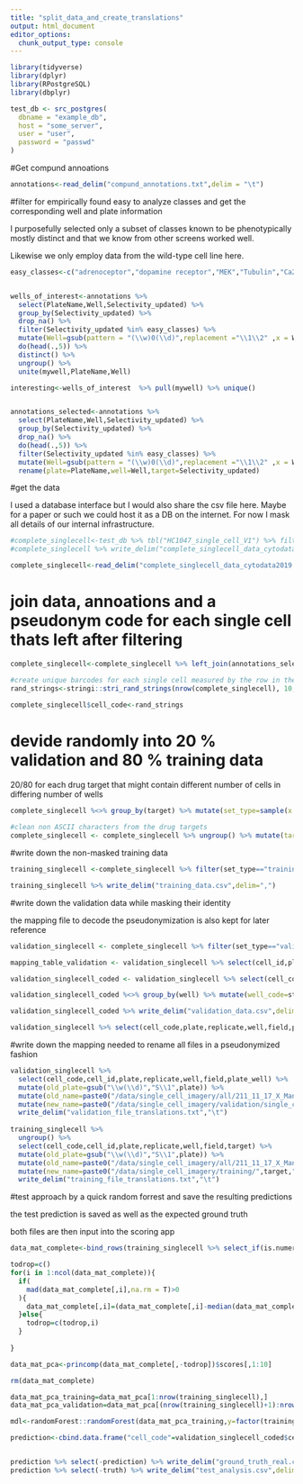 ```yaml
---
title: "split_data_and_create_translations"
output: html_document
editor_options: 
  chunk_output_type: console
---
```


```r
library(tidyverse)
library(dplyr)
library(RPostgreSQL)
library(dbplyr)

test_db <- src_postgres(
  dbname = "example_db",
  host = "some_server",
  user = "user",
  password = "passwd"
)


```

#Get compund annoations

```r

annotations<-read_delim("compund_annotations.txt",delim = "\t")

```

#filter for empirically found easy to analyze classes and get the corresponding well and plate information

I purposefully selected only a subset of classes known to be phenotypically mostly distinct and that we know from other screens worked well.

Likewise we only employ data from the wild-type cell line here.

```r

easy_classes<-c("adrenoceptor","dopamine receptor","MEK","Tubulin","Ca2+","Cdc25","rac1","eNOS","Topo II","AMPA","c-Myc","cell cycle","DNA_intercalation","EGFR","IGF-1 RTK","AMPA","CDK","DNA Metabolism","ROCK")


wells_of_interest<-annotations %>% 
  select(PlateName,Well,Selectivity_updated) %>% 
  group_by(Selectivity_updated) %>% 
  drop_na() %>% 
  filter(Selectivity_updated %in% easy_classes) %>%
  mutate(Well=gsub(pattern = "(\\w)0(\\d)",replacement ="\\1\\2" ,x = Well)) %>% 
  do(head(.,5)) %>%
  distinct() %>% 
  ungroup() %>% 
  unite(mywell,PlateName,Well)

interesting<-wells_of_interest  %>% pull(mywell) %>% unique()


annotations_selected<-annotations %>% 
  select(PlateName,Well,Selectivity_updated) %>% 
  group_by(Selectivity_updated) %>% 
  drop_na() %>% 
  do(head(.,5)) %>%
  filter(Selectivity_updated %in% easy_classes) %>%
  mutate(Well=gsub(pattern = "(\\w)0(\\d)",replacement ="\\1\\2" ,x = Well)) %>% 
  rename(plate=PlateName,well=Well,target=Selectivity_updated)


```

#get the data

I used a database interface but I would also share the csv file here. Maybe for a paper or such we could host it as a DB on the internet. For now I mask all details of our internal infrastructure.

```r
#complete_singlecell<-test_db %>% tbl("HC1047_single_cell_V1") %>% filter(plate_well %in% interesting) %>% collect(n=Inf)
#complete_singlecell %>% write_delim("complete_singlecell_data_cytodata2019.csv",delim = ",")

complete_singlecell<-read_delim("complete_singlecell_data_cytodata2019.csv",delim = ",")

```

# join data, annoations and a pseudonym code for each single cell thats left after filtering

```r

complete_singlecell<-complete_singlecell %>% left_join(annotations_selected)

#create unique barcodes for each single cell measured by the row in the single cell dataframe
rand_strings<-stringi::stri_rand_strings(nrow(complete_singlecell), 10, pattern = "[A-Za-z0-9]") %>% unique()

complete_singlecell$cell_code<-rand_strings

```

# devide randomly into 20 % validation and 80 % training data

20/80 for each drug target that might contain different number of cells in differing number of wells

```r

complete_singlecell %<>% group_by(target) %>% mutate(set_type=sample(x = c(0,1),size = length(well),replace = T,prob = c( 0.2,0.8))) %>% mutate(set_type=if_else (set_type==0,"validation","training"))

#clean non ASCII characters from the drug targets
complete_singlecell <- complete_singlecell %>% ungroup() %>% mutate(target=gsub("\\W","",target))
```

#write down the non-masked training data

```r

training_singlecell <-complete_singlecell %>% filter(set_type=="training") %>% ungroup()  %>% select(cell_code,everything()) %>% select(-plate_well,-set_type)

training_singlecell %>% write_delim("training_data.csv",delim=",")

```

#write down the validation data while masking their identity

the mapping file to decode the pseudonymization is also kept for later reference

```r

validation_singlecell <- complete_singlecell %>% filter(set_type=="validation") %>% ungroup()

mapping_table_validation <- validation_singlecell %>% select(cell_id,plate,replicate,well,field,cell_code)

validation_singlecell_coded <- validation_singlecell %>% select(cell_code,everything()) %>% select(-cell_id,-plate,-replicate,well,-field,-plate_well,-target,-set_type)

validation_singlecell_coded %<>% group_by(well) %>% mutate(well_code=stringi::stri_rand_strings(1, 10, pattern = "[A-Za-z0-9]")) %>% ungroup() %>% select(well_code,everything(),-well)

validation_singlecell_coded %>% write_delim("validation_data.csv",delim=",")

validation_singlecell %>% select(cell_code,plate,replicate,well,field,plate_well) %>% write_delim("validation_decoding.csv",delim="\t")

```

#write down the mapping needed to rename all files in a pseudonymized fashion

```r

validation_singlecell %>% 
  select(cell_code,cell_id,plate,replicate,well,field,plate_well) %>%
  mutate(old_plate=gsub("\\w(\\d)","S\\1",plate)) %>% 
  mutate(old_name=paste0("/data/single_cell_imagery/all/211_11_17_X_Man_LOPAC_X5_LP_",old_plate,"_",replicate,"_",well,"_",field,"_",cell_id,".tiff")) %>%
  mutate(new_name=paste0("/data/single_cell_imagery/validation/single_cell_",cell_code,".tiff")) %>%
  write_delim("validation_file_translations.txt","\t")
  
training_singlecell %>%
  ungroup() %>%
  select(cell_code,cell_id,plate,replicate,well,field,target) %>%
  mutate(old_plate=gsub("\\w(\\d)","S\\1",plate)) %>% 
  mutate(old_name=paste0("/data/single_cell_imagery/all/211_11_17_X_Man_LOPAC_X5_LP_",old_plate,"_",replicate,"_",well,"_",field,"_",cell_id,".tiff")) %>%
  mutate(new_name=paste0("/data/single_cell_imagery/training/",target,"/211_11_17_X_Man_LOPAC_X5_LP_",old_plate,"_",replicate,"_",well,"_",field,"_",cell_id,".tiff")) %>%
  write_delim("training_file_translations.txt","\t")
```

#test approach by a quick random forrest and save the resulting predictions 

the test prediction is saved as well as the expected ground truth

both files are then input into the scoring app

```r

data_mat_complete<-bind_rows(training_singlecell %>% select_if(is.numeric) %>% select(-cell_id,-replicate,-field),validation_singlecell_coded %>% select_if(is.numeric)) %>% as.matrix()

todrop=c()
for(i in 1:ncol(data_mat_complete)){
  if(
    mad(data_mat_complete[,i],na.rm = T)>0
  ){
    data_mat_complete[,i]=(data_mat_complete[,i]-median(data_mat_complete[,i],na.rm = T))/mad(data_mat_complete[,i],na.rm = T)
  }else{
    todrop=c(todrop,i)
  }
  
}

data_mat_pca<-princomp(data_mat_complete[,-todrop])$scores[,1:10]

rm(data_mat_complete)

data_mat_pca_training=data_mat_pca[1:nrow(training_singlecell),]
data_mat_pca_validation=data_mat_pca[(nrow(training_singlecell)+1):nrow(data_mat_pca),]

mdl<-randomForest::randomForest(data_mat_pca_training,y=factor(training_singlecell$target))

prediction<-cbind.data.frame("cell_code"=validation_singlecell_coded$cell_code,"prediction"=predict(mdl,data_mat_pca_validation),"truth"=validation_singlecell$target)


prediction %>% select(-prediction) %>% write_delim("ground_truth_real.csv",delim = ",")
prediction %>% select(-truth) %>% write_delim("test_analysis.csv",delim = ",")

```



